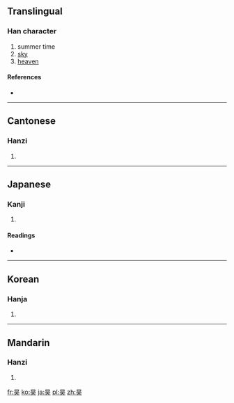 ==Translingual==

===Han character===
{{Han char|rn=72|rad=日|as=04|sn=8|four=6043<sub>0</sub>|canj=日一大 (AMK)}}

# summer time
# [[sky]]
# [[heaven]]

====References====
* {{Han ref|kx=0491.070|dkj=13799|dj=0852.140|hdz=21488.080|uh=660A|ud=26122|bh=A9FE|bd=43518}}

----

==Cantonese==

===Hanzi===
{{yue-hanzi|jyut=|y=hou6}}

# {{defn|Cantonese|sort=日04}}

----

==Japanese==

===Kanji===
{{ja-kanji|grade=|rs=日04}}

# {{defn|Japanese|sort=日04}}

====Readings====
* {{ja-readings|on=[[こう]] (kō)|kun=[[そら]] (sora)}}

----

==Korean==

===Hanja===
{{ko-hanja|hangeul=호|eumhun=|rv=ho|mr=ho|y=ho}}

# {{defn|Korean|sort=日04}}

----

==Mandarin==

===Hanzi===
{{cmn-hanzi|pin=[[hào]] ([[hao4]])|wg=hao<sup>4</sup>}}

# {{defn|Mandarin|sort=日04}}

[[fr:昊]]
[[ko:昊]]
[[ja:昊]]
[[pl:昊]]
[[zh:昊]]